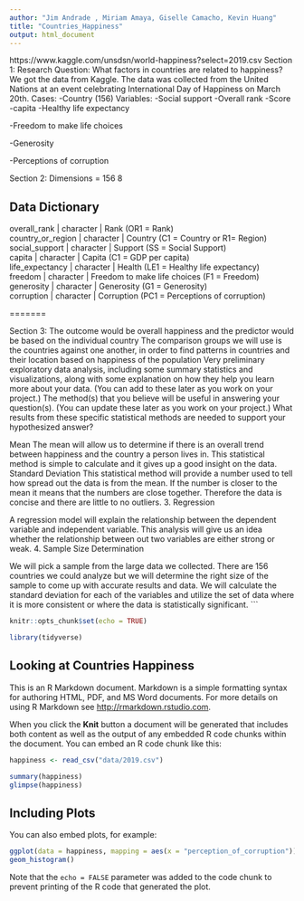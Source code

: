 ```yaml
---
author: "Jim Andrade , Miriam Amaya, Giselle Camacho, Kevin Huang"
title: "Countries_Happiness"
output: html_document
---
```

https://www.kaggle.com/unsdsn/world-happiness?select=2019.csv
Section 1:
Research Question: What factors in countries are related to happiness?
We got the data from Kaggle. The data was collected from the United Nations at an event celebrating International Day of Happiness on March 20th. 
Cases:
-Country (156)
Variables:
-Social support
-Overall rank 
-Score
-capita
-Healthy life expectancy
 
-Freedom to make life choices
 
-Generosity
 
-Perceptions of corruption
 
Section 2:
Dimensions = 156  8

## Data Dictionary

| overall_rank               | character | Rank (OR1 = Rank) 

| country_or_region      | character | Country (C1 = Country or R1= Region)  

| social_support      | character | Support (SS = Social Support)

| capita            | character | Capita (C1 = GDP per capita)

| life_expectancy         | character | Health (LE1 = Healthy life expectancy)

| freedom         | character | Freedom to make life choices
  (F1 = Freedom)

| generosity       | character | Generosity (G1 = Generosity)
 
| corruption       | character | Corruption (PC1 = Perceptions of corruption)

=======

Section 3:
The outcome would be overall happiness and the predictor would be based on the individual country
The comparison groups we will use is the countries against one another, in order to find patterns in countries and their location based on happiness of the population
Very preliminary exploratory data analysis, including some summary statistics and visualizations, along with some explanation on how they help you learn more about your data. (You can add to these later as you work on your project.)
The method(s) that you believe will be useful in answering your question(s). (You can update these later as you work on your project.)
What results from these specific statistical methods are needed to support your hypothesized answer?

Mean
The mean will allow us to determine if there is an overall trend between happiness and the country a person lives in. This statistical method is simple to calculate and it gives up a good insight on the data.
Standard Deviation
This statistical method will provide a number used to tell how spread out the data is from the mean. If the number is closer to the mean it means that the numbers are close together. Therefore the data is concise and there are little to no outliers.
     3. Regression

A regression model will explain the relationship between the dependent variable and independent variable. This analysis will give us an idea whether the relationship between out two variables are either strong or weak.
    4. Sample Size Determination

We will pick a sample from the large data we collected. There are 156 countries we could analyze but we will determine the right size of the sample to come up with accurate results and data. We will calculate the standard deviation for each of the variables and utilize the set of data where it is more consistent or where the data is statistically significant.
 ```


```r
knitr::opts_chunk$set(echo = TRUE)
```
```r
library(tidyverse)
```

## Looking at Countries Happiness

This is an R Markdown document. Markdown is a simple formatting syntax for authoring HTML, PDF, and MS Word documents. For more details on using R Markdown see <http://rmarkdown.rstudio.com>.

When you click the **Knit** button a document will be generated that includes both content as well as the output of any embedded R code chunks within the document. You can embed an R code chunk like this:
```r
happiness <- read_csv("data/2019.csv")
```

```r
summary(happiness)
glimpse(happiness)
```


## Including Plots

You can also embed plots, for example:

```r
ggplot(data = happiness, mapping = aes(x = "perception_of_corruption")) + 
geom_histogram()
```

Note that the `echo = FALSE` parameter was added to the code chunk to prevent printing of the R code that generated the plot.
